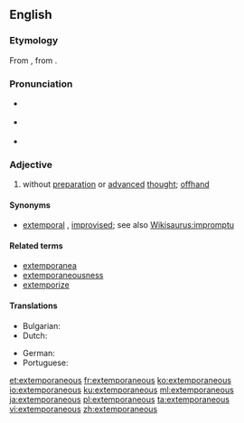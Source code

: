 ==English==

===Etymology===
From {{etyl|LL.|en}} {{m|la|extemporāneus}}, from {{etyl|la|en}} {{term|ex tempore|lang=la}}.

===Pronunciation===
* {{a|Canada}} {{IPA|/əksˌtɛmpɚˈeɪniəs/|lang=en}}
* {{a|UK}} {{IPA|/ɛksˌtɛm.pɜː(ɹ)ˈeɪn.i.əs/|lang=en}}
* {{rhymes|eɪniəs|lang=en}}

===Adjective===
{{en-adj}}

# without [[preparation]] or [[advanced]] [[thought]]; [[offhand]]

====Synonyms====
* {{sense|without preparation}} [[extemporal]] {{qualifier|archaic}}, [[improvised]]; see also [[Wikisaurus:impromptu]]

====Related terms====
* [[extemporanea]]
* [[extemporaneousness]]
* [[extemporize]]

====Translations====
{{trans-top|without preparation}}
* Bulgarian: {{t+|bg|импровизиран|sc=Cyrl}}
* Dutch: {{t+|nl|onvoorbereid}}
{{trans-mid}}
* German: {{t|de|unvorbereitet}}
* Portuguese: {{t+|pt|extemporâneo}}
{{trans-bottom}}

[[et:extemporaneous]]
[[fr:extemporaneous]]
[[ko:extemporaneous]]
[[io:extemporaneous]]
[[ku:extemporaneous]]
[[ml:extemporaneous]]
[[ja:extemporaneous]]
[[pl:extemporaneous]]
[[ta:extemporaneous]]
[[vi:extemporaneous]]
[[zh:extemporaneous]]